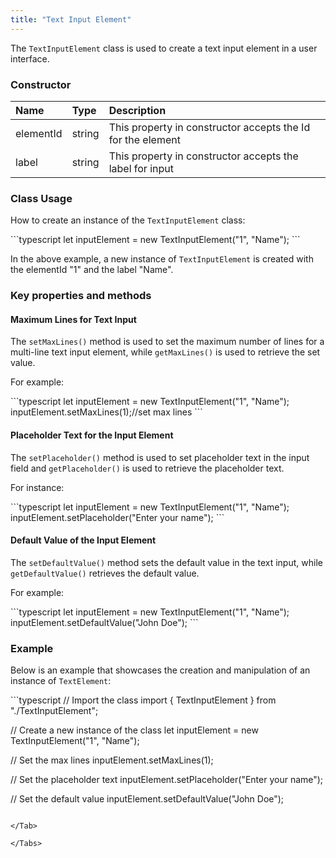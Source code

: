 ```yaml
---
title: "Text Input Element"
---
```


The `TextInputElement` class is used to create a text input element in a user interface.

### Constructor

| Name      | Type   | Description                                                 |
| :--------- | :------ | :----------------------------------------------------------- |
| elementId | string | This property in constructor accepts the Id for the element |
| label     | string | This property in constructor accepts the label for input    |

### Class Usage

How to create an instance of the `TextInputElement` class:

<Tabs>
<Tab title="TypeScript">
```typescript
let inputElement = new TextInputElement("1", "Name");
```

</Tab>

</Tabs>

In the above example, a new instance of `TextInputElement` is created with the elementId "1" and the label "Name".

### Key properties and methods

#### Maximum Lines for Text Input

The `setMaxLines()` method is used to set the maximum number of lines for a multi-line text input element, while `getMaxLines()` is used to retrieve the set value.

For example:

<Tabs>
<Tab title="TypeScript">
```typescript
let inputElement = new TextInputElement("1", "Name");
inputElement.setMaxLines(1);//set max lines
```

</Tab>

</Tabs>

#### Placeholder Text for the Input Element

The `setPlaceholder()` method is used to set placeholder text in the input field and `getPlaceholder()` is used to retrieve the placeholder text.

For instance:

<Tabs>
<Tab title="TypeScript">
```typescript
let inputElement = new TextInputElement("1", "Name");
inputElement.setPlaceholder("Enter your name");
```

</Tab>

</Tabs>

#### Default Value of the Input Element

The `setDefaultValue()` method sets the default value in the text input, while `getDefaultValue()` retrieves the default value.

For example:

<Tabs>
<Tab title="TypeScript">
```typescript
let inputElement = new TextInputElement("1", "Name");
inputElement.setDefaultValue("John Doe");
```

</Tab>

</Tabs>

### Example

Below is an example that showcases the creation and manipulation of an instance of `TextElement`:

<Tabs>
<Tab title="TypeScript">
```typescript
// Import the class
import { TextInputElement } from "./TextInputElement";

// Create a new instance of the class
let inputElement = new TextInputElement("1", "Name");

// Set the max lines
inputElement.setMaxLines(1);

// Set the placeholder text
inputElement.setPlaceholder("Enter your name");

// Set the default value
inputElement.setDefaultValue("John Doe");
```

</Tab>

</Tabs>
